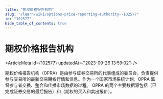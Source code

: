 ```yaml
---
title: "期权价格报告机构"
slug: "/learn/wiki/options-price-reporting-authority--102577"
id: "102577"
hide_table_of_contents: true
---
```



# 期权价格报告机构

<ArticleMeta id={102577} updatedAt={'2023-09-26 13:59:02'} />
<div className='border-solid border-b border-t-0 my-4 border-[var(--ifm-color-gray-300)]' />

期权价格报告机构（OPRA）是由参与证券交易所的代表组成的委员会，负责提供参与交易所的最新交易期权行情和信息。作为一个国家市场系统计划，OPRA 监督参与者交换、整合和传播市场数据的过程。 OPRA 的两个主要数据源包括（已完成证券交易的最后报告）和（期权的买入和卖出报价）。
